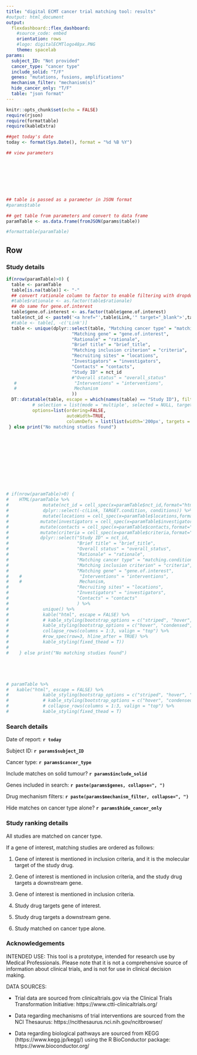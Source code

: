 ```yaml
---
title: "digital ECMT cancer trial matching tool: results"
#output: html_document
output: 
  flexdashboard::flex_dashboard:
    #source_code: embed
    orientation: rows
    #logo: digitalECMTlogo48px.PNG
    theme: spacelab
params: 
  subject_ID: "Not provided"
  cancer_type: "cancer type"
  include_solid: "T/F"
  genes: "mutations, fusions, amplifications"
  mechanism_filter: "mechanism(s)"
  hide_cancer_only: "T/F"
  table: "json format"
---
```


```r
knitr::opts_chunk$set(echo = FALSE)
require(rjson)
require(formattable)
require(kableExtra)

##get today's date
today <- format(Sys.Date(), format = "%d %B %Y")
```
  

  

```r
## view parameters








## table is passed as a parameter in JSON format
#params$table

## get table from parameters and convert to data frame
paramTable <- as.data.frame(fromJSON(params$table))

#formattable(paramTable)

```
  
Row {.tabset}
-----------------------------------------------------------------------

    
### Study details   
  
```r
if(nrow(paramTable)>0) {
  table <- paramTable
  table[is.na(table)] <- "-"
  ## convert rationale column to factor to enable filtering with dropdown list 
  #table$rationale <- as.factor(table$rationale)
  ## do same for gene.of.interest
  table$gene.of.interest <- as.factor(table$gene.of.interest)
  table$nct_id <- paste0('<a href="',table$Link,'" target="_blank">',table$nct_id ,  " </a>")
  #table <- table[, -c('Link')]
  table <- unique(dplyr::select(table, "Matching cancer type" = "matching.condition",
                         "Matching gene" = "gene.of.interest",
                         "Rationale" = "rationale",
                         "Brief title" = "brief_title",
                         "Matching inclusion criterion" = "criteria",
                         "Recruiting sites" = "locations",
                         "Investigators" = "investigators",
                         "Contacts" = "contacts",
                         "Study ID" = nct_id
                         #"Overall status" = "overall_status"
   #                      "Interventions" = "interventions",
   #                      Mechanism
                         ))
  DT::datatable(table, escape = which(names(table) == "Study ID"), filter = 'top',autoHideNavigation = TRUE,
          # selection = list(mode = 'multiple', selected = NULL, target = 'column'),
          options=list(ordering=FALSE, 
                       autoWidth=TRUE,
                       columnDefs = list(list(width='200px', targets = 4))))
 } else print("No matching studies found")












# if(nrow(paramTable)>0) {
#    HTML(paramTable %>%
#             mutate(nct_id = cell_spec(x=paramTable$nct_id,format="html", link = paramTable$Link)) %>%
#             dplyr::select(-c(Link, TARGET.condition, conditions)) %>%
#             mutate(locations = cell_spec(x=paramTable$locations,format="html", extra_css = "display: -webkit-box;-webkit-line-clamp: 5; -webkit-box-orient: vertical;  overflow: auto;")) %>%
#            mutate(investigators = cell_spec(x=paramTable$investigators,format="html", extra_css = "display: -webkit-box;-webkit-line-clamp: 5; -webkit-box-orient: vertical;  overflow: auto;")) %>%
#            mutate(contacts = cell_spec(x=paramTable$contacts,format="html", extra_css = "display: -webkit-box;-webkit-line-clamp: 5; -webkit-box-orient: vertical;  overflow: auto;")) %>%
#            mutate(criteria = cell_spec(x=paramTable$criteria,format="html", extra_css = "display: -webkit-box;-webkit-line-clamp: 5; -webkit-box-orient: vertical;  overflow: auto;")) %>%
#            dplyr::select("Study ID" = nct_id, 
#                          "Brief title" = "brief_title", 
#                          "Overall status" = "overall_status", 
#                          "Rationale" = "rationale",
#                          "Matching cancer type" = "matching.condition", 
#                          "Matching inclusion criterion" = "criteria",
#                          "Matching gene" = "gene.of.interest",
#    #                      "Interventions" = "interventions", 
#    #                      Mechanism, 
#                          "Recruiting sites" = "locations", 
#                          "Investigators" = "investigators", 
#                          "Contacts" = "contacts"
#                          ) %>% 
#             unique() %>%
#             kable("html", escape = FALSE) %>%
#             # kable_styling(bootstrap_options = c("striped", "hover", "condensed", "responsive")) %>%
#             kable_styling(bootstrap_options = c("hover", "condensed", "responsive")) %>%
#             collapse_rows(columns = 1:3, valign = "top") %>%
#             #row_spec(row=3, hline_after = TRUE) %>%
#             kable_styling(fixed_thead = T))
#             
#    } else print("No matching studies found")





# paramTable %>%
#   kable("html", escape = FALSE) %>%
#             kable_styling(bootstrap_options = c("striped", "hover", "condensed", "responsive")) %>%
#             # kable_styling(bootstrap_options = c("hover", "condensed", "responsive")) %>%
#             # collapse_rows(columns = 1:3, valign = "top") %>%
#             kable_styling(fixed_thead = T)


```
  
### Search details  
  
Date of report: **`r today`**   
  
Subject ID: **`r params$subject_ID`**  

Cancer type: **`r params$cancer_type`**  
  
Include matches on solid tumour? **`r params$include_solid`**  
  
Genes included in search: **`r paste(params$genes, collapse=", ")`**  
  
Drug mechanism filters: **`r paste(params$mechanism_filter, collapse=", ")`**  
  
Hide matches on cancer type alone? **`r params$hide_cancer_only`**  
  
      
  
### Study ranking details  

  
All studies are matched on cancer type.  
  
If a gene of interest, matching studies are ordered as follows:  

1. Gene of interest is mentioned in inclusion criteria, and it is the molecular target of the study drug.  

2. Gene of interest is mentioned in inclusion criteria, and the study drug targets a downstream gene.   
  
  
3. Gene of interest is mentioned in inclusion criteria.  
  
  
4. Study drug targets gene of interest.  
  
  
5. Study drug targets a downstream gene.  
  
  
6. Study matched on cancer type alone.  
  
### Acknowledgements
  
INTENDED USE: This tool is a prototype, intended for research use by Medical Professionals. Please note that it is not a comprehensive source of information about clinical trials, and is not for use in clinical decision making. 
  
    
DATA SOURCES:  
  
  
* Trial data are sourced from clinicaltrials.gov via the Clinical Trials Transformation Initiative: https://www.ctti-clinicaltrials.org/  
  
* Data regarding mechanisms of trial interventions are sourced from the NCI Thesaurus: https://ncithesaurus.nci.nih.gov/ncitbrowser/  
  
* Data regarding biological pathways are sourced from KEGG (https://www.kegg.jp/kegg/) using the R BioConductor package: https://www.bioconductor.org/  
    